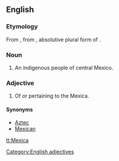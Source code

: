 ==English==

===Etymology===
From {{etyl|es|en}} {{term|mexica|lang=es}}, from {{etyl|nci|en}} {{term|mēxihcah|lang=nci}}, absolutive plural form of {{term|mēxihcatl||lang=nci|Mexica, Aztec}}.

===Noun===
{{en-noun|s|Mexica}}

# An indigenous people of central Mexico.

===Adjective===
{{head|en|adjectives}}

# Of or pertaining to the Mexica.

====Synonyms====
* [[Aztec]]
* [[Mexican]] {{qualifier|obsolete}}

[[Category:English adjectives]]

[[tt:Mexica]]